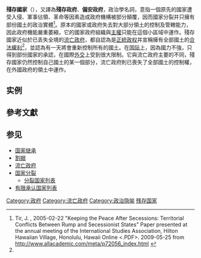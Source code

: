 {{multiple issues|
{{original research|time=2017-07-01T11:06:12+00:00}}
{{refimprove|time=2017-07-01T11:06:12+00:00}}
}}

{{noteTA
|G1 = 地名
|1= zh-cn:普京; zh-tw:普丁; zh-hk:普京; zh-mo:普京; zh-sg:普京;
|2 =zh-cn:格鲁吉亚; zh-hk:喬治亞; zh-tw:喬治亞; zh-sg:格鲁吉亚
}}

'''殘存國家'''（{{lang-en|rump state}}），又譯為'''殘存政府'''、'''偏安政府'''，政治學名詞，意指一個原先的國家遭受入侵、軍事佔領、革命等因素造成政府機構被部分顛覆，因而國家分裂并只擁有部份國土的政治實體<ref name="rump_state">Tir, J. , 2005-02-22  "Keeping the Peace After Secessions: Territorial Conflicts Between Rump and Secessionist States" Paper presented at the annual meeting of the International Studies Association, Hilton Hawaiian Village, Honolulu, Hawaii Online <.PDF>.  2009-05-25 from http://www.allacademic.com/meta/p72056_index.html {{Webarchive|url=https://archive.is/20120721042748/http://www.allacademic.com/meta/p72056_index.html |date=2012-07-21 }}</ref>{{rp|1}}。原本的國家或政府失去對大部分領土的控制及管轄能力，因此政府機能嚴重萎縮，它的國家政府組織與[[主權|主權]]只能在這個小區域中運作。殘存國家近似於已丢失全境的[[流亡政府|流亡政府]]，都自認為是[[合法性|正統]][[政权|政权]]并宣稱擁有全部國土的[[主權|合法權利]]<ref name="rump_state" />，並認為有一天將會重新控制所有的國土。在[[国际|国际]]上，因為國力不強，只得到部份國家的承認，在國際[[外交|外交]]上受到很大限制。它與流亡政府主要的不同，殘存國家仍然控制自己國土的某一個部分，流亡政府則已喪失了全部國土的控制權，在外國政府的領土中運作。

== 实例 ==
{{Main list|残存国家列表}}

== 參考文獻 ==
{{Reflist}}

== 参见 ==
* [[国家继承|国家继承]]
* [[割据|割据]]
* [[流亡政府|流亡政府]]
* [[国家分裂|国家分裂]]
** [[分裂国家列表|分裂国家列表]]
* [[有限承认国家列表|有限承认国家列表]]

{{DEFAULTSORT:Rump States}}
[[Category:政府|Category:政府]]
[[Category:流亡政府|Category:流亡政府]]
[[Category:政治隐喻|Category:政治隐喻]]
[[Category:残存国家|]]